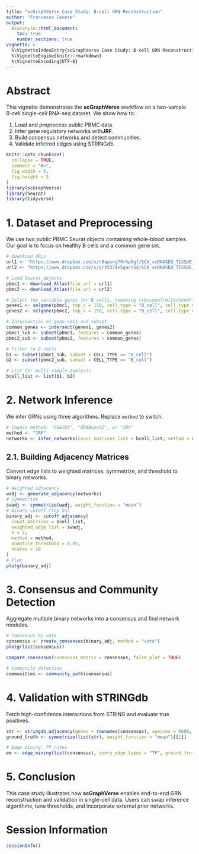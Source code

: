 ```yaml
---
title: "scGraphVerse Case Study: B-cell GRN Reconstruction"
author: "Francesco Cecere"
output:
  BiocStyle::html_document:
    toc: true
    number_sections: true
vignette: >
  %\VignetteIndexEntry{scGraphVerse Case Study: B-cell GRN Reconstruction}
  %\VignetteEngine{knitr::rmarkdown}
  %\VignetteEncoding{UTF-8}
---
```



# Abstract

This vignette demonstrates the **scGraphVerse** workflow on a two-sample B-cell single-cell RNA-seq dataset. We show how to:

1. Load and preprocess public PBMC data.
2. Infer gene regulatory networks with**JRF**.
3. Build consensus networks and detect communities.
4. Validate inferred edges using STRINGdb.

```r
knitr::opts_chunk$set(
  collapse = TRUE,
  comment = "#>",
  fig.width = 6,
  fig.height = 5
)
library(scGraphVerse)
library(Seurat)
library(tidyverse)
```

# 1. Dataset and Preprocessing

We use two public PBMC Seurat objects containing whole-blood samples. Our goal is to focus on healthy B cells and a common gene set.

```r
# Download URLs
url1 <- "https://www.dropbox.com/s/r8qwsng79rhp9gf/SCA_scRNASEQ_TISSUE_WHOLE_BLOOD.RDS?dl=1"
url2 <- "https://www.dropbox.com/s/grt5371v5qarn54/SCA_scRNASEQ_TISSUE_BLOOD.RDS?dl=1"

# Load Seurat objects
pbmc1 <- download_Atlas(file_url = url1)
pbmc2 <- download_Atlas(file_url = url2)

# Select top variable genes for B cells, removing ribosomal/mitochondrial
genes1 <- selgene(pbmc1, top_n = 150, cell_type = "B_cell", cell_type_col = "CELL_TYPE", remove_rib = TRUE, remove_mt = TRUE)
genes2 <- selgene(pbmc2, top_n = 150, cell_type = "B_cell", cell_type_col = "CELL_TYPE", remove_rib = TRUE, remove_mt = TRUE)

# Intersection of gene sets and subset
common_genes <- intersect(genes1, genes2)
pbmc1_sub <- subset(pbmc1, features = common_genes)
pbmc2_sub <- subset(pbmc2, features = common_genes)

# Filter to B cells
b1 <- subset(pbmc1_sub, subset = CELL_TYPE == "B_cell")
b2 <- subset(pbmc2_sub, subset = CELL_TYPE == "B_cell")

# List for multi-sample analysis
bcell_list <- list(b1, b2)
```

# 2. Network Inference

We infer GRNs using three algorithms. Replace `method` to switch.

```r
# Choose method: "GENIE3", "GRNBoost2", or "JRF"
method <- "JRF"
networks <- infer_networks(count_matrices_list = bcell_list, method = method, nCores = 10)
```

## 2.1. Building Adjacency Matrices

Convert edge lists to weighted matrices, symmetrize, and threshold to binary networks.

```r
# Weighted adjacency
wadj <- generate_adjacency(networks)
# Symmetrize
swadj <- symmetrize(wadj, weight_function = "mean")
# Binary cutoff (top 5%)
binary_adj <- cutoff_adjacency(
  count_matrices = bcell_list,
  weighted_adjm_list = swadj,
  n = 2,
  method = method,
  quantile_threshold = 0.95,
  nCores = 10
)
# Plot
plotg(binary_adj)
```

# 3. Consensus and Community Detection

Aggregate multiple binary networks into a consensus and find network modules.

```r
# Consensus by vote
consensus <- create_consensus(binary_adj, method = "vote")
plotg(list(consensus))

compare_consensus(consensus_matrix = consensus, false_plot = TRUE)

# Community detection
communities <- community_path(consensus)
```

# 4. Validation with STRINGdb

Fetch high-confidence interactions from STRING and evaluate true positives.

```r
str <- stringdb_adjacency(genes = rownames(consensus), species = 9606, required_score = 900, keep_all_genes = TRUE)$binary
ground_truth <- symmetrize(list(str), weight_function = "mean")[[1]]

# Edge mining: TP rates
em <- edge_mining(list(consensus), query_edge_types = "TP", ground_truth = ground_truth)
```

# 5. Conclusion

This case study illustrates how **scGraphVerse** enables end-to-end GRN reconstruction and validation in single-cell data. Users can swap inference algorithms, tune thresholds, and incorporate external prior networks.

# Session Information

```r
sessionInfo()
```

